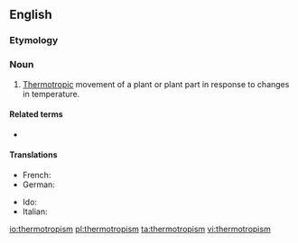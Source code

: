 ==English==
{{wikipedia}}

===Etymology===
{{confix|thermo|tropism|lang=en}}

===Noun===
{{en-noun}}

# {{lb|en|botany}} [[thermotropic|Thermotropic]] movement of a plant or plant part in response to changes in temperature.

====Related terms====
* {{l|en|thermotropic}}

====Translations====
{{trans-top|thermotropic movement of a plant or plant part}}
* French: {{t|fr|thermotropisme}}
* German: {{t|de|Thermotropismus}}
{{trans-mid}}
* Ido: {{t+|io|termotropismo}}
* Italian: {{t|it|termotropismo|m}}
{{trans-bottom}}

[[io:thermotropism]]
[[pl:thermotropism]]
[[ta:thermotropism]]
[[vi:thermotropism]]